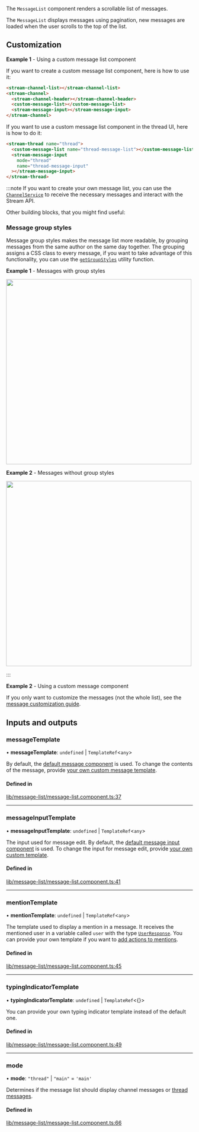 
The `MessageList` component renders a scrollable list of messages.

The `MessageList` displays messages using pagination, new messages are loaded when the user scrolls to the top of the list.

## Customization

**Example 1** - Using a custom message list component

If you want to create a custom message list component, here is how to use it:

```html
<stream-channel-list></stream-channel-list>
<stream-channel>
  <stream-channel-header></stream-channel-header>
  <custom-message-list></custom-message-list>
  <stream-message-input></stream-message-input>
</stream-channel>
```

If you want to use a custom message list component in the thread UI, here is how to do it:

```html
<stream-thread name="thread">
  <custom-message-list name="thread-message-list"></custom-message-list>
  <stream-message-input
    mode="thread"
    name="thread-message-input"
  ></stream-message-input>
</stream-thread>
```

:::note
If you want to create your own message list, you can use the [`ChannelService`](../services/ChannelService.mdx) to receive the necessary messages and interact with the Stream API.

Other building blocks, that you might find useful:

### Message group styles

Message group styles makes the message list more readable, by grouping messages from the same author on the same day together. The grouping assigns a CSS class to every message, if you want to take advantage of this functionality, you can use the [`getGroupStyles`](https://github.com/GetStream/stream-chat-angular/tree/master/projects/stream-chat-angular/src/lib/message-list/group-styles.ts) utility function.

**Example 1** - Messages with group styles

<img src={MessagesWithGroupingsScreenhot} width="500" />

**Example 2** - Messages without group styles

<img src={MessagesWithoutGroupingsScreenhot} width="500" />

:::

**Example 2** - Using a custom message component

If you only want to customize the messages (not the whole list), see the [message customization guide](./MessageComponent.mdx/#customization).

[//]: # "Start of generated content"
## Inputs and outputs 


### messageTemplate

• **messageTemplate**: `undefined` \| `TemplateRef`<`any`\>

By default, the [default message component](./MessageComponent.mdx) is used. To change the contents of the message, provide [your own custom message template](./MessageComponent.mdx/#customization).

#### Defined in

[lib/message-list/message-list.component.ts:37](https://github.com/GetStream/stream-chat-angular/blob/aafa5e2/projects/stream-chat-angular/src/lib/message-list/message-list.component.ts#L37)

___

### messageInputTemplate

• **messageInputTemplate**: `undefined` \| `TemplateRef`<`any`\>

The input used for message edit. By default, the [default message input component](./MessageInputComponent.mdx) is used. To change the input for message edit, provide [your own custom template](./MessageInputComponent.mdx/#customization).

#### Defined in

[lib/message-list/message-list.component.ts:41](https://github.com/GetStream/stream-chat-angular/blob/aafa5e2/projects/stream-chat-angular/src/lib/message-list/message-list.component.ts#L41)

___

### mentionTemplate

• **mentionTemplate**: `undefined` \| `TemplateRef`<`any`\>

The template used to display a mention in a message. It receives the mentioned user in a variable called `user` with the type [`UserResponse`](https://github.com/GetStream/stream-chat-js/blob/master/src/types.ts). You can provide your own template if you want to [add actions to mentions](../code-examples/mention-actions.mdx).

#### Defined in

[lib/message-list/message-list.component.ts:45](https://github.com/GetStream/stream-chat-angular/blob/aafa5e2/projects/stream-chat-angular/src/lib/message-list/message-list.component.ts#L45)

___

### typingIndicatorTemplate

• **typingIndicatorTemplate**: `undefined` \| `TemplateRef`<{}\>

You can provide your own typing indicator template instead of the default one.

#### Defined in

[lib/message-list/message-list.component.ts:49](https://github.com/GetStream/stream-chat-angular/blob/aafa5e2/projects/stream-chat-angular/src/lib/message-list/message-list.component.ts#L49)

___

### mode

• **mode**: ``"thread"`` \| ``"main"`` = `'main'`

Determines if the message list should display channel messages or [thread messages](https://getstream.io/chat/docs/javascript/threads/?language=javascript).

#### Defined in

[lib/message-list/message-list.component.ts:66](https://github.com/GetStream/stream-chat-angular/blob/aafa5e2/projects/stream-chat-angular/src/lib/message-list/message-list.component.ts#L66)

[//]: # "End of generated content"
